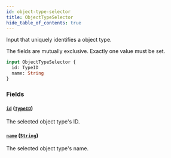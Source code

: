 ```yaml
---
id: object-type-selector
title: ObjectTypeSelector
hide_table_of_contents: true
---
```



Input that uniquely identifies a object type.

The fields are mutually exclusive. Exactly one value must be set.

```graphql
input ObjectTypeSelector {
  id: TypeID
  name: String
}
```


### Fields

#### [`id`](#) ([`TypeID`](/schema/scalars/type-id))

The selected object type's ID.


#### [`name`](#) ([`String`](/schema/scalars/string))

The selected object type's name.





